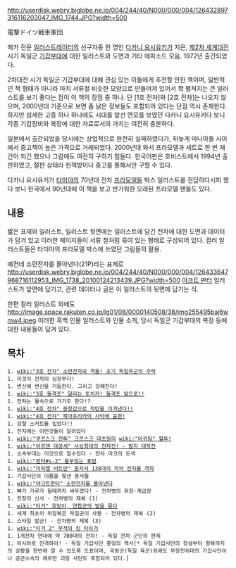 http://userdisk.webry.biglobe.ne.jp/004/244/40/N000/000/004/126432897316116203047_IMG_1744.JPG?width=500 

電撃ドイツ戦車軍団

메카 전문 [[일러스트레이터]]의 선구자중 한 명인 [[다카니 요시유키]]가 지은, [[제2차 세계대전]] 시기 독일군 [[기갑]]부대에 대한 일러스트와 도면과 기타 에피소드 모음. 1972년 출간되었다. 

2차대전 시기 독일군 기갑부대에 대해 관심 있는 이들에게 추천할 만한 책이며, 일반적인 책 형태가 아니라 마치 서류철 비슷한 모양으로 만들어져 있어서 쫙 펼쳐지는 큰 일러스트를 보기 좋다는 점이 이 책의 장점 중 하나. 단 [1호 전차]와 [2호 전차]는 나오지 않으며, 2000년대 기준으로 보면 좀 낡은 정보들도 포함되어 있다는 단점 역시 존재한다. 하지만 섬세한 고증 하나 하나에도 시대를 앞선 면모를 보였던 다카니 요시유키다 보니 각종 기갑장비와 복장에 대한 자료로서의 가치는 여전히 충분하다. 

일본에서 출간되었을 당시에는 상업적으로 완전히 실패하였다가, 뒤늦게 마니아들 사이에서 중고책이 높은 가격으로 거래되었다. 2000년대 와서 프라모델과 세트로 한 번 재간이 되긴 했으나 그럼에도 여전히 구하기 힘들다. 한국어판은 호비스트에서 1994년 출판하였고, 절판 상태라 헌책방이나 중고를 통해서만 구할 수 있다.

다카니 요시유키가 [[타미야]]의 70년대 전차 [[프라모델]]들 박스 일러스트를 전담하다시피 했다 보니 한국에서 90년대에 이 책을 보고 반가워한 오래된 프라모델 팬들도 있다.

== 내용 ==
짧은 표제와 일러스트, 일러스트 뒷면에는 일러스트에 담긴 전차에 대한 도면과 데이터가 담겨 있고 이러한 페이지들이 서류 철처럼 묶여 있는 형태로 구성되어 있다. 컬러 일러스트들은 타미야의 프라모델 박스에 쓰였던 그림들의 활용.      

예컨데 소련전차를 몰아낸다(21P)라는 표제로 
http://userdisk.webry.biglobe.ne.jp/004/244/40/N000/000/004/126433647968716112953_IMG_1738_20100124213439.JPG?width=500
[[야크트 판터]] 일러스트가 앞면에 담기고, 관련 데이터나 글은 이 일러스트의 뒷면에 담기는 식. 

한편 컬러 일러스트 외에도 
http://image.space.rakuten.co.jp/lg01/08/0000140508/38/img255495baj6wmw4.jpeg
이러한 흑백 인물 일러스트와 인물 소개, 당시 독일군 기갑부대의 복장 등에 대한 내용들이 담겨 있다. 

== 목차 ==
 1. [[wiki:"3호 전차" 소련전차와 격돌! 초기 독일육군의 주력]]
 1. 이것이 전차의 심장부다!
 1. 변신에 변신을 거듭한다. 그리고 강해진다!
 1. [[wiki:"3호 돌격포" 달리는 토치카! 돌격포 앞으로!!]]
 1. 전차는 몰속으로 가기도 한다!?
 1. [[wiki:"4호 전차" 중장갑으로 작탄을 이겨낸다!!]]
 1. [[wiki:"4호 전차" 북아프리카의 사막에 출현!]]
 1. 강철 스커트를 입었다!!
 1. 전차에는 이런것들이 달려있다
 1. [[wiki:"쿠르스크 전투" 크르스크 대초원의]] [[wiki:"아귀팀"  혈투!]]
 1. [[wiki:"아르덴 대공세" 사상최대의 전차전!]][[요아힘 파이퍼|  -  발지 대작전]]
 1. 소속부대는 이것으로 알수있다 - 전차 마크의 도색
 1. [[wiki:"판터#s-2" 울부짖는 표범]]
 1. [[wiki:"미하엘 비트만" 혼자서 138대의 적의 전차를 격파]]
 1. 기갑사단의 이름을 빛낸 용사들
 1. [[wiki:"야크트판터" 소련전차를 몰아낸다]]
 1. 뼈가 가루가 될때까지 싸우겠다! - 전차병의 휘장·계급장
 1. 전장의 신사 - 전차병의 제복 (1)
 1. [[wiki:"티거" 호랑이, 연합군의 발을 묶다]]
 1. 세계 최초의 위장복은 독일군이 사용 - 전차병의 제복 (2)
 1. 스타일 발군! - 전차병의 제복 (3)
 1. [[wiki:"티거 2" 무적의 킹 타이거]]
 1. 1개전차 연대에 약 700대의 전차! - 독일 전차 군단의 편제
 1. 러시아로 진격하라! - 독일 기갑사단 흥망의 역사[* 독일 기갑사단의 창설부터 항복까지의 상황을 한번에 알 수 있도록 도표이며, 국방군(독일 육군)외에도 무장친위대의 기갑사단이나 공군소속의 헤르만 괴링 사단도 포함되어 있다.]
